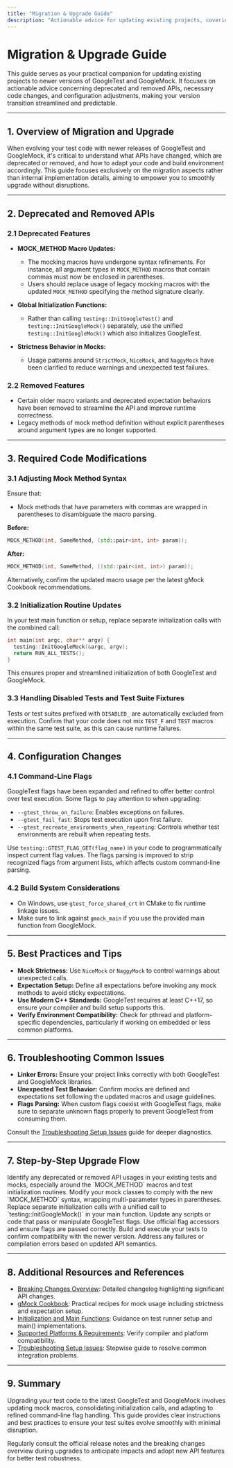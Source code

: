 ```yaml
---
title: "Migration & Upgrade Guide"
description: "Actionable advice for updating existing projects, covering deprecated and removed APIs, required code modifications, and configuration changes. Designed to streamline your path through version transitions."
---
```


# Migration & Upgrade Guide

This guide serves as your practical companion for updating existing projects to newer versions of GoogleTest and GoogleMock. It focuses on actionable advice concerning deprecated and removed APIs, necessary code changes, and configuration adjustments, making your version transition streamlined and predictable.

---

## 1. Overview of Migration and Upgrade

When evolving your test code with newer releases of GoogleTest and GoogleMock, it's critical to understand what APIs have changed, which are deprecated or removed, and how to adapt your code and build environment accordingly. This guide focuses exclusively on the migration aspects rather than internal implementation details, aiming to empower you to smoothly upgrade without disruptions.

---

## 2. Deprecated and Removed APIs

### 2.1 Deprecated Features

- **MOCK_METHOD Macro Updates:**
  - The mocking macros have undergone syntax refinements. For instance, all argument types in `MOCK_METHOD` macros that contain commas must now be enclosed in parentheses.
  - Users should replace usage of legacy mocking macros with the updated `MOCK_METHOD` specifying the method signature clearly.

- **Global Initialization Functions:**
  - Rather than calling `testing::InitGoogleTest()` and `testing::InitGoogleMock()` separately, use the unified `testing::InitGoogleMock()` which also initializes GoogleTest.

- **Strictness Behavior in Mocks:**
  - Usage patterns around `StrictMock`, `NiceMock`, and `NaggyMock` have been clarified to reduce warnings and unexpected test failures.

### 2.2 Removed Features

- Certain older macro variants and deprecated expectation behaviors have been removed to streamline the API and improve runtime correctness.
- Legacy methods of mock method definition without explicit parentheses around argument types are no longer supported.

---

## 3. Required Code Modifications

### 3.1 Adjusting Mock Method Syntax

Ensure that:

- Mock methods that have parameters with commas are wrapped in parentheses to disambiguate the macro parsing.

**Before:**
```cpp
MOCK_METHOD(int, SomeMethod, (std::pair<int, int> param));
```

**After:**
```cpp
MOCK_METHOD(int, SomeMethod, ((std::pair<int, int>) param));
```

Alternatively, confirm the updated macro usage per the latest gMock Cookbook recommendations.

### 3.2 Initialization Routine Updates

In your test main function or setup, replace separate initialization calls with the combined call:

```cpp
int main(int argc, char** argv) {
  testing::InitGoogleMock(&argc, argv);
  return RUN_ALL_TESTS();
}
```

This ensures proper and streamlined initialization of both GoogleTest and GoogleMock.

### 3.3 Handling Disabled Tests and Test Suite Fixtures

Tests or test suites prefixed with `DISABLED_` are automatically excluded from execution. Confirm that your code does not mix `TEST_F` and `TEST` macros within the same test suite, as this can cause runtime failures.

---

## 4. Configuration Changes

### 4.1 Command-Line Flags

GoogleTest flags have been expanded and refined to offer better control over test execution. Some flags to pay attention to when upgrading:

- `--gtest_throw_on_failure`: Enables exceptions on failures.
- `--gtest_fail_fast`: Stops test execution upon first failure.
- `--gtest_recreate_environments_when_repeating`: Controls whether test environments are rebuilt when repeating tests.

Use `testing::GTEST_FLAG_GET(flag_name)` in your code to programmatically inspect current flag values. The flags parsing is improved to strip recognized flags from argument lists, which affects custom command-line parsing.

### 4.2 Build System Considerations

- On Windows, use `gtest_force_shared_crt` in CMake to fix runtime linkage issues.
- Make sure to link against `gmock_main` if you use the provided main function from GoogleMock.

---

## 5. Best Practices and Tips

- **Mock Strictness:** Use `NiceMock` or `NaggyMock` to control warnings about unexpected calls.
- **Expectation Setup:** Define all expectations before invoking any mock methods to avoid sticky expectations.
- **Use Modern C++ Standards:** GoogleTest requires at least C++17, so ensure your compiler and build setup supports this.
- **Verify Environment Compatibility:** Check for pthread and platform-specific dependencies, particularly if working on embedded or less common platforms.

---

## 6. Troubleshooting Common Issues

- **Linker Errors:** Ensure your project links correctly with both GoogleTest and GoogleMock libraries.
- **Unexpected Test Behavior:** Confirm mocks are defined and expectations set following the updated macros and usage guidelines.
- **Flags Parsing:** When custom flags coexist with GoogleTest flags, make sure to separate unknown flags properly to prevent GoogleTest from consuming them.

Consult the [Troubleshooting Setup Issues](https://github.com/google/googletest/blob/main/docs/getting-started/first-test-validation/troubleshooting-setup.md) guide for deeper diagnostics.

---

## 7. Step-by-Step Upgrade Flow

<Steps>
<Step title="Review Deprecated and Removed APIs">
Identify any deprecated or removed API usages in your existing tests and mocks, especially around the `MOCK_METHOD` macros and test initialization routines.
</Step>
<Step title="Update Mock Definitions">
Modify your mock classes to comply with the new `MOCK_METHOD` syntax, wrapping multi-parameter types in parentheses.
</Step>
<Step title="Adjust Test Initialization">
Replace separate initialization calls with a unified call to `testing::InitGoogleMock()` in your main function.
</Step>
<Step title="Verify Command-Line Flags Usage">
Update any scripts or code that pass or manipulate GoogleTest flags. Use official flag accessors and ensure flags are passed correctly.
</Step>
<Step title="Run and Validate Tests">
Build and execute your tests to confirm compatibility with the newer version. Address any failures or compilation errors based on updated API semantics.
</Step>
</Steps>

---

## 8. Additional Resources and References

- [Breaking Changes Overview](../breaking-changes.md): Detailed changelog highlighting significant API changes.
- [gMock Cookbook](https://github.com/google/googletest/blob/main/googlemock/docs/cook_book.md): Practical recipes for mock usage including strictness and expectation setup.
- [Initialization and Main Functions](../../api-reference/core-apis/initialization-and-main.md): Guidance on test runner setup and main() implementations.
- [Supported Platforms & Requirements](../../getting-started/prerequisites-installation/supported-platforms-requirements.md): Verify compiler and platform compatibility.
- [Troubleshooting Setup Issues](../../getting-started/first-test-validation/troubleshooting-setup.md): Stepwise guide to resolve common integration problems.

---

## 9. Summary

Upgrading your test code to the latest GoogleTest and GoogleMock involves updating mock macros, consolidating initialization calls, and adapting to refined command-line flag handling. This guide provides clear instructions and best practices to ensure your test suites evolve smoothly with minimal disruption.

<Tip>
Regularly consult the official release notes and the breaking changes overview during upgrades to anticipate impacts and adopt new API features for better test robustness.
</Tip>